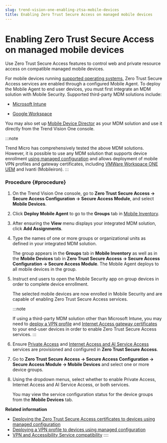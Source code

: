 ```yaml
---
slug: trend-vision-one-enabling-ztsa-mobile-devices
title: Enabling Zero Trust Secure Access on managed mobile devices
---
```

# Enabling Zero Trust Secure Access on managed mobile devices

Use Zero Trust Secure Access features to control web and private resource access on compatible managed mobile devices.

For mobile devices running [supported operating systems](secure-access-module-sys-reqs.mdx), Zero Trust Secure Access services are enabled through a configured Mobile Agent. To deploy the Mobile Agent to end user devices, you must first integrate an MDM solution with Mobile Security. Supported third-party MDM solutions include:

- [Microsoft Intune](setting-up-intune-integration.mdx)

- [Google Workspace](google-workspace-integration.mdx)

You may also set up [Mobile Device Director](mobile-device-director-setup.mdx) as your MDM solution and use it directly from the Trend Vision One console.

:::note

Trend Micro has comprehensively tested the above MDM solutions. However, it is possible to use any MDM solution that supports device enrollment [using managed configuration](enroll-devices-managed-config.mdx) and allows deployment of mobile VPN profiles and gateway certificates, including [VMWare Workspace ONE UEM](vmware-workspace-one-uem.mdx) and Ivanti (Mobileiron).
:::

### Procedure {#procedure}

1.  On the Trend Vision One console, go to **Zero Trust Secure Access → Secure Access Configuration → Secure Access Module**, and select **Mobile Devices**.

2.  Click **Deploy Mobile Agent** to go to the **Groups** tab in [Mobile Inventory](mobile-inventory.mdx).

3.  After ensuring the **View** menu displays your integrated MDM solution, click **Add Assignments**.

4.  Type the names of one or more groups or organizational units as defined in your integrated MDM solution.

    The group appears in the **Groups** tab in **Mobile Inventory** as well as in the **Mobile Devices** tab in **Zero Trust Secure Access → Secure Access Configuration → Secure Access Module**. The Mobile Agent deploys to all mobile devices in the group.

5.  Instruct end users to open the Mobile Security app on group devices in order to complete device enrollment.

    The selected mobile devices are now enrolled in Mobile Security and are capable of enabling Zero Trust Secure Access services.

    :::note

    If using a third-party MDM solution other than Microsoft Intune, you may need to [deploy a VPN profile](vpn-profile-devices-managed-config.mdx) and [Internet Access gateway certificates](deploying-ztsa-certificates.mdx) to your end-user devices in order to enable Zero Trust Secure Access services.
    :::

6.  Ensure [Private Access](setup-ztsa-private-access.mdx) and [Internet Access and AI Service Access](setup-ztsa-internet-access.mdx) services are provisioned and configured in **Zero Trust Secure Access**.

7.  Go to **Zero Trust Secure Access → Secure Access Configuration → Secure Access Module → Mobile Devices** and select one or more device groups.

8.  Using the dropdown menus, select whether to enable Private Access, Internet Access and AI Service Access, or both services.

    You may view the service configuration status for the device groups from the **Mobile Devices** tab.

**Related information**

- [Deploying the Zero Trust Secure Access certificates to devices using managed configuration](deploying-ztsa-certificates.md "Allow your users to take advantage of the security features of Zero Trust Secure Access by downloading and deploying the necessary certificates to your managed mobile devices.")
- [Deploying a VPN profile to devices using managed configuration](vpn-profile-devices-managed-config.md "Allow your users to take advantage of the security features of Zero Trust Secure Access by deploying a VPN profile to your managed mobile devices.")
- [VPN and Accessibility Service compatibility](vpn-access-service-compatibility.mdx)
::::
